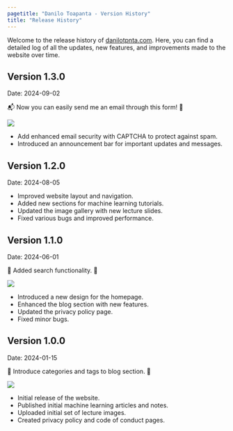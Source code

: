 ```yaml
---
pagetitle: "Danilo Toapanta - Version History"
title: "Release History"
---
```



Welcome to the release history of [[danilotpnta.com](https://www.danilotpnta.com/)]{.grey-link}. Here, you can find a detailed log of all the updates, new features, and improvements made to the website over time.


:::{.release}
## Version 1.3.0

[Date: 2024-09-02]{.release-date}

📬 Now you can easily send me an email through this form! 📨

![](imgs/contact-form.png)

- Add enhanced email security with CAPTCHA to protect against spam.
- Introduced an announcement bar for important updates and messages.
:::

:::{.release}
## Version 1.2.0 

[Date: 2024-08-05]{.release-date}


- Improved website layout and navigation.
- Added new sections for machine learning tutorials.
- Updated the image gallery with new lecture slides.
- Fixed various bugs and improved performance.
:::

:::{.release}
## Version 1.1.0

[Date: 2024-06-01]{.release-date}

🎊 Added search functionality. 🎊

![](imgs/search_bar.png)

- Introduced a new design for the homepage.
- Enhanced the blog section with new features.
- Updated the privacy policy page.
- Fixed minor bugs.
:::


:::{.release}
## Version 1.0.0

[Date: 2024-01-15]{.release-date}


🚀 Introduce categories and tags to blog section. 👀

![](imgs/post_counter.png)

- Initial release of the website.
- Published initial machine learning articles and notes.
- Uploaded initial set of lecture images.
- Created privacy policy and code of conduct pages.
:::



